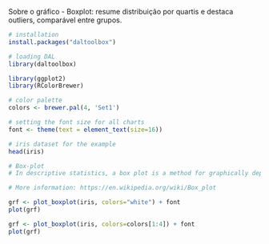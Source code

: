Sobre o gráfico
- Boxplot: resume distribuição por quartis e destaca outliers, comparável entre grupos.

```r
# installation 
install.packages("daltoolbox")

# loading DAL
library(daltoolbox) 
```

```r
library(ggplot2)
library(RColorBrewer)

# color palette
colors <- brewer.pal(4, 'Set1')

# setting the font size for all charts
font <- theme(text = element_text(size=16))
```

```r
# iris dataset for the example
head(iris)
```

```r
# Box-plot
# In descriptive statistics, a box plot is a method for graphically depicting groups of numerical data through their quartiles. Box plots may also have lines extending from the boxes (whiskers), indicating variability outside the upper and lower quartiles (outliers). 

# More information: https://en.wikipedia.org/wiki/Box_plot

grf <- plot_boxplot(iris, colors="white") + font
plot(grf)  
```

```r
grf <- plot_boxplot(iris, colors=colors[1:4]) + font
plot(grf)  
```

